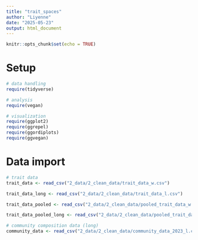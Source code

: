 ```yaml
---
title: "trait_spaces"
author: "Liyenne"
date: "2025-05-23"
output: html_document
---
```


```r
knitr::opts_chunk$set(echo = TRUE)
```

# Setup
```r
# data handling
require(tidyverse)

# analysis
require(vegan)

# visualization
require(ggplot2)
require(ggrepel)
require(ggordiplots)
require(ggvegan)
```

# Data import
```r
# trait data
trait_data <- read_csv("2_data/2_clean_data/trait_data_w.csv")

trait_data_long <- read_csv("2_data/2_clean_data/trait_data_l.csv")

trait_data_pooled <- read_csv("2_data/2_clean_data/pooled_trait_data_w.csv")

trait_data_pooled_long <- read_csv("2_data/2_clean_data/pooled_trait_data_l.csv")
```

```r
# community composition data (long)
community_data <- read_csv("2_data/2_clean_data/community_data_2023_l.csv") 
```
